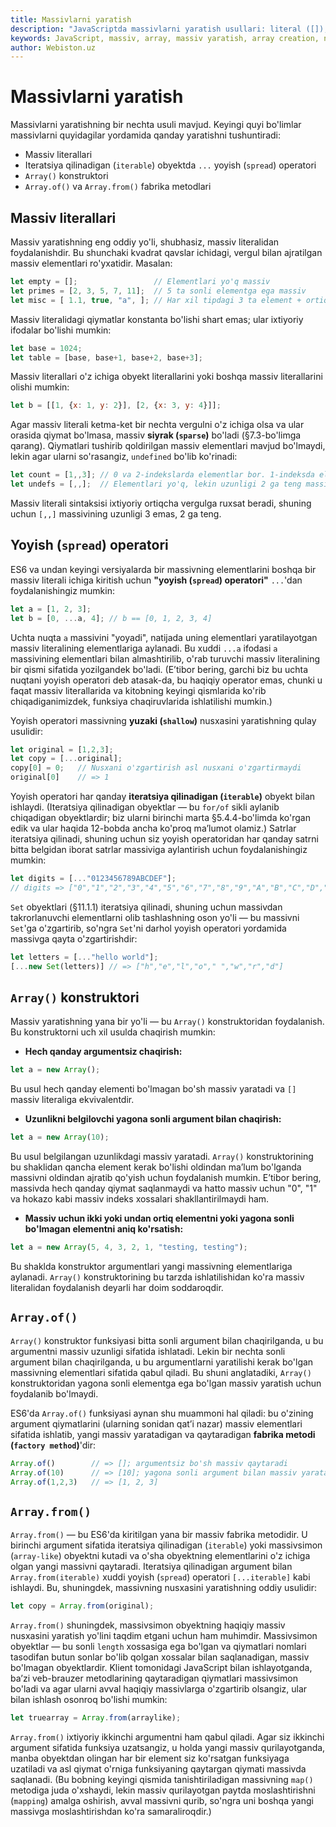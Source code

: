```yaml
---
title: Massivlarni yaratish
description: "JavaScriptda massivlarni yaratish usullari: literal ([]), new Array() konstruktoridan foydalanish va dinamik ravishda element qo'shish. Boshlang'ich dasturchilar uchun oddiy tushuntirish va amaliy misollar."
keywords: JavaScript, massiv, array, massiv yaratish, array creation, new Array, literal, element qo'shish, dynamic array, boshlang'ich, beginner, misollar, examples, tutorial
author: Webiston.uz
---
```


# Massivlarni yaratish

Massivlarni yaratishning bir nechta usuli mavjud. Keyingi quyi bo'limlar massivlarni quyidagilar yordamida qanday yaratishni tushuntiradi:

- Massiv literallari
- Iteratsiya qilinadigan (`iterable`) obyektda `...` yoyish (`spread`) operatori
- `Array()` konstruktori
- `Array.of()` va `Array.from()` fabrika metodlari

## Massiv literallari

Massiv yaratishning eng oddiy yo'li, shubhasiz, massiv literalidan foydalanishdir. Bu shunchaki kvadrat qavslar ichidagi, vergul bilan ajratilgan massiv elementlari ro'yxatidir. Masalan:

``` js
let empty = [];                 // Elementlari yo'q massiv
let primes = [2, 3, 5, 7, 11];  // 5 ta sonli elementga ega massiv
let misc = [ 1.1, true, "a", ]; // Har xil tipdagi 3 ta element + ortiqcha vergul
```

Massiv literalidagi qiymatlar konstanta bo'lishi shart emas; ular ixtiyoriy ifodalar bo'lishi mumkin:

``` js
let base = 1024;
let table = [base, base+1, base+2, base+3];
```

Massiv literallari o'z ichiga obyekt literallarini yoki boshqa massiv literallarini olishi mumkin:

``` js
let b = [[1, {x: 1, y: 2}], [2, {x: 3, y: 4}]];
```

Agar massiv literali ketma-ket bir nechta vergulni o'z ichiga olsa va ular orasida qiymat bo'lmasa, massiv **siyrak (`sparse`)** bo'ladi (§7.3-bo'limga qarang). Qiymatlari tushirib qoldirilgan massiv elementlari mavjud bo'lmaydi, lekin agar ularni so'rasangiz, `undefined` bo'lib ko'rinadi:

``` js
let count = [1,,3]; // 0 va 2-indekslarda elementlar bor. 1-indeksda element yo'q
let undefs = [,,];  // Elementlari yo'q, lekin uzunligi 2 ga teng massiv
```

Massiv literali sintaksisi ixtiyoriy ortiqcha vergulga ruxsat beradi, shuning uchun `[,,]` massivining uzunligi 3 emas, 2 ga teng.

## Yoyish (`spread`) operatori

ES6 va undan keyingi versiyalarda bir massivning elementlarini boshqa bir massiv literali ichiga kiritish uchun **"yoyish (`spread`) operatori"** `...`'dan foydalanishingiz mumkin:

``` js
let a = [1, 2, 3];
let b = [0, ...a, 4]; // b == [0, 1, 2, 3, 4]
```

Uchta nuqta `a` massivini "yoyadi", natijada uning elementlari yaratilayotgan massiv literalining elementlariga aylanadi. Bu xuddi `...a` ifodasi `a` massivining elementlari bilan almashtirilib, o'rab turuvchi massiv literalining bir qismi sifatida yozilgandek bo'ladi. (E’tibor bering, garchi biz bu uchta nuqtani yoyish operatori deb atasak-da, bu haqiqiy operator emas, chunki u faqat massiv literallarida va kitobning keyingi qismlarida ko'rib chiqadiganimizdek, funksiya chaqiruvlarida ishlatilishi mumkin.)

Yoyish operatori massivning **yuzaki (`shallow`)** nusxasini yaratishning qulay usulidir:

``` js
let original = [1,2,3];
let copy = [...original];
copy[0] = 0;   // Nusxani o'zgartirish asl nusxani o'zgartirmaydi
original[0]    // => 1
```

Yoyish operatori har qanday **iteratsiya qilinadigan (`iterable`)** obyekt bilan ishlaydi. (Iteratsiya qilinadigan obyektlar — bu `for/of` sikli aylanib chiqadigan obyektlardir; biz ularni birinchi marta §5.4.4-bo'limda ko'rgan edik va ular haqida 12-bobda ancha ko'proq ma’lumot olamiz.) Satrlar iteratsiya qilinadi, shuning uchun siz yoyish operatoridan har qanday satrni bitta belgidan iborat satrlar massiviga aylantirish uchun foydalanishingiz mumkin:

``` js
let digits = [..."0123456789ABCDEF"];
// digits => ["0","1","2","3","4","5","6","7","8","9","A","B","C","D","E","F"]
```

`Set` obyektlari (§11.1.1) iteratsiya qilinadi, shuning uchun massivdan takrorlanuvchi elementlarni olib tashlashning oson yo'li — bu massivni `Set`'ga o'zgartirib, so'ngra `Set`'ni darhol yoyish operatori yordamida massivga qayta o'zgartirishdir:

``` js
let letters = [..."hello world"];
[...new Set(letters)] // => ["h","e","l","o"," ","w","r","d"]
```

## `Array()` konstruktori

Massiv yaratishning yana bir yo'li — bu `Array()` konstruktoridan foydalanish. Bu konstruktorni uch xil usulda chaqirish mumkin:

- **Hech qanday argumentsiz chaqirish:**

``` js
let a = new Array();
```

Bu usul hech qanday elementi bo'lmagan bo'sh massiv yaratadi va `[]` massiv literaliga ekvivalentdir.

- **Uzunlikni belgilovchi yagona sonli argument bilan chaqirish:**

``` js
let a = new Array(10);
```

Bu usul belgilangan uzunlikdagi massiv yaratadi. `Array()` konstruktorining bu shaklidan qancha element kerak bo'lishi oldindan ma’lum bo'lganda massivni oldindan ajratib qo'yish uchun foydalanish mumkin. E’tibor bering, massivda hech qanday qiymat saqlanmaydi va hatto massiv uchun "0", "1" va hokazo kabi massiv indeks xossalari shakllantirilmaydi ham.

- **Massiv uchun ikki yoki undan ortiq elementni yoki yagona sonli bo'lmagan elementni aniq ko'rsatish:**

``` js
let a = new Array(5, 4, 3, 2, 1, "testing, testing");
```

Bu shaklda konstruktor argumentlari yangi massivning elementlariga aylanadi. `Array()` konstruktorining bu tarzda ishlatilishidan ko'ra massiv literalidan foydalanish deyarli har doim soddaroqdir.

## `Array.of()`

`Array()` konstruktor funksiyasi bitta sonli argument bilan chaqirilganda, u bu argumentni massiv uzunligi sifatida ishlatadi. Lekin bir nechta sonli argument bilan chaqirilganda, u bu argumentlarni yaratilishi kerak bo'lgan massivning elementlari sifatida qabul qiladi. Bu shuni anglatadiki, `Array()` konstruktoridan yagona sonli elementga ega bo'lgan massiv yaratish uchun foydalanib bo'lmaydi.

ES6'da `Array.of()` funksiyasi aynan shu muammoni hal qiladi: bu o'zining argument qiymatlarini (ularning sonidan qat’i nazar) massiv elementlari sifatida ishlatib, yangi massiv yaratadigan va qaytaradigan **fabrika metodi (`factory method`)**'dir:

``` js
Array.of()        // => []; argumentsiz bo'sh massiv qaytaradi
Array.of(10)      // => [10]; yagona sonli argument bilan massiv yarata oladi
Array.of(1,2,3)   // => [1, 2, 3]
```

## `Array.from()`

`Array.from()` — bu ES6'da kiritilgan yana bir massiv fabrika metodidir. U birinchi argument sifatida iteratsiya qilinadigan (`iterable`) yoki massivsimon (`array-like`) obyektni kutadi va o'sha obyektning elementlarini o'z ichiga olgan yangi massivni qaytaradi. Iteratsiya qilinadigan argument bilan `Array.from(iterable)` xuddi yoyish (`spread`) operatori `[...iterable]` kabi ishlaydi. Bu, shuningdek, massivning nusxasini yaratishning oddiy usulidir:

``` js
let copy = Array.from(original);
```

`Array.from()` shuningdek, massivsimon obyektning haqiqiy massiv nusxasini yaratish yo'lini taqdim etgani uchun ham muhimdir. Massivsimon obyektlar — bu sonli `length` xossasiga ega bo'lgan va qiymatlari nomlari tasodifan butun sonlar bo'lib qolgan xossalar bilan saqlanadigan, massiv bo'lmagan obyektlardir. Klient tomonidagi JavaScript bilan ishlayotganda, ba’zi veb-brauzer metodlarining qaytaradigan qiymatlari massivsimon bo'ladi va agar ularni avval haqiqiy massivlarga o'zgartirib olsangiz, ular bilan ishlash osonroq bo'lishi mumkin:

``` js
let truearray = Array.from(arraylike);
```

`Array.from()` ixtiyoriy ikkinchi argumentni ham qabul qiladi. Agar siz ikkinchi argument sifatida funksiya uzatsangiz, u holda yangi massiv qurilayotganda, manba obyektdan olingan har bir element siz ko'rsatgan funksiyaga uzatiladi va asl qiymat o'rniga funksiyaning qaytargan qiymati massivda saqlanadi. (Bu bobning keyingi qismida tanishtiriladigan massivning `map()` metodiga juda o'xshaydi, lekin massiv qurilayotgan paytda moslashtirishni (`mapping`) amalga oshirish, avval massivni qurib, so'ngra uni boshqa yangi massivga moslashtirishdan ko'ra samaraliroqdir.)